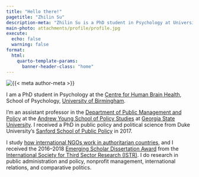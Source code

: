 ```yaml
---
title: "Hello there!"
pagetitle: "Zhilin Su"
description-meta: "Zhilin Su is a PhD student in Psychology at University of Birmingham, studying social learning and group decision-making."
main-photo: attachments/profile/profile.jpg
execute: 
  echo: false
  warning: false
format:
  html:
    quarto-template-params:
      banner-header-class: "home"
---
```


::: {.grid}

::: {.g-col-12 .g-col-sm-4}

```{=html}
<div class="grid" style="--bs-columns: 5; row-gap: 0;">
  <div class="g-col-1 g-col-sm-0"></div>
  <div class="g-col-3 g-col-sm-5">
    <picture>
      <source media="(min-width: 576px)" srcset="{{< meta main-photo >}}">
      <img class="img-fluid" src="{{< meta main-photo >}}" alt="{{< meta author-meta >}}">
    </picture>
  </div>
  <div class="g-col-1 g-col-sm-0"></div>
</div>
```

:::

::: {.g-col-12 .g-col-sm-8}

I am a PhD student in Psychology at the [Centre for Human Brain Health](https://www.birmingham.ac.uk/research/centres-institutes/human-brain-health),
School of Psychology, [University of Birmingham](https://www.birmingham.ac.uk/). 

I'm an assistant professor in the [Department of Public Management and Policy](https://aysps.gsu.edu/public-management-policy/) at the [Andrew Young School of Policy Studies](https://aysps.gsu.edu/) at [Georgia State University](https://www.gsu.edu/). I received a PhD in public policy and political science from Duke University's [Sanford School of Public Policy](http://sanford.duke.edu/) in 2017.

I study [how international NGOs work in authoritarian countries](https://www.ingoresearch.org/amicable-contempt/), and I received the 2016–2018 [Emerging Scholar Dissertation Award](https://www.istr.org/page/DissertationISTR) from the [International Society for Third Sector Research (ISTR)](https://www.istr.org/). I do research in public administration and policy, nonprofit management, international relations, and comparative politics.

:::

:::